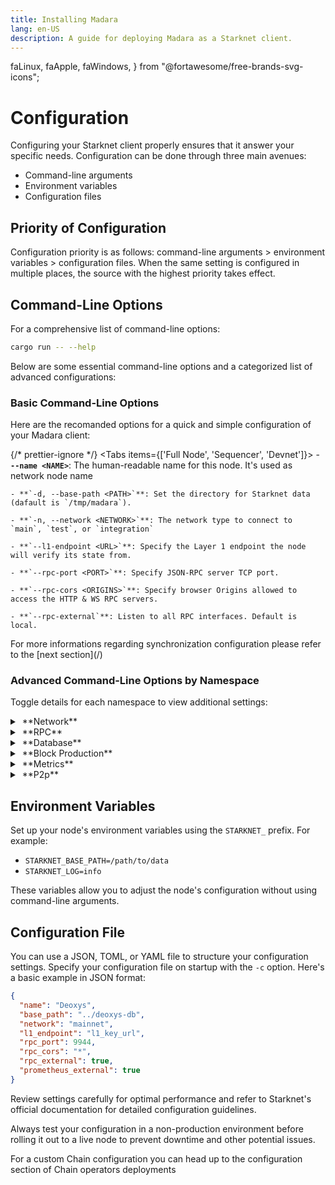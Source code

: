 ```yaml
---
title: Installing Madara
lang: en-US
description: A guide for deploying Madara as a Starknet client.
---
```


  faLinux,
  faApple,
  faWindows,
} from "@fortawesome/free-brands-svg-icons";

# Configuration

Configuring your Starknet client properly ensures that it answer your specific needs. Configuration can be done through three main avenues:

- Command-line arguments
- Environment variables
- Configuration files

## Priority of Configuration

<Callout type="info" emoji="ℹ️">
  Configuration priority is as follows: command-line arguments > environment
  variables > configuration files. When the same setting is configured in
  multiple places, the source with the highest priority takes effect.
</Callout>

## Command-Line Options

For a comprehensive list of command-line options:

```bash
cargo run -- --help
```

Below are some essential command-line options and a categorized list of advanced configurations:

### Basic Command-Line Options

Here are the recomanded options for a quick and simple configuration of your Madara client:

{/* prettier-ignore */}
<Tabs items={['Full Node', 'Sequencer', 'Devnet']}>
	<Tab>
    - **`--name <NAME>`**: The human-readable name for this node. It's used as network node name

    - **`-d, --base-path <PATH>`**: Set the directory for Starknet data (dafault is `/tmp/madara`).

    - **`-n, --network <NETWORK>`**: The network type to connect to `main`, `test`, or `integration`

    - **`--l1-endpoint <URL>`**: Specify the Layer 1 endpoint the node will verify its state from.

    - **`--rpc-port <PORT>`**: Specify JSON-RPC server TCP port.

    - **`--rpc-cors <ORIGINS>`**: Specify browser Origins allowed to access the HTTP & WS RPC servers.

    - **`--rpc-external`**: Listen to all RPC interfaces. Default is local.

  </Tab>
  <Tab>
  </Tab>
  <Tab>
  </Tab>
</Tabs>

<Callout type="info" emoji="ℹ️">
  For more informations regarding synchronization configuration please refer to
  the [next section](/)
</Callout>

### Advanced Command-Line Options by Namespace

Toggle details for each namespace to view additional settings:

<details>
<summary className="nd-details-heading">&nbsp;**Network**</summary>
<p>

<br />
- **`-n, --network <NETWORK>`**: The network type to connect to.
  - [default: main]

Possible values:

- `main`: The main network (mainnet). Alias: mainnet
- `test`: The test network (testnet). Alias: sepolia
- `integration`: The integration network
- `devnet`: A devnet for local testing

<br />
- **`--l1-endpoint <ETHEREUM RPC URL>`**: Specify the Layer 1 RPC endpoint for state verification.

<br />
- **`--gateway-key <API KEY>`**: Gateway API key to avoid rate limiting (optional).

<br />
- **`--sync-polling-interval <SECONDS>`**: Polling interval in seconds. This affects the sync service after catching up with the blockchain tip.
  - [default: 4]

<br />
- **`--pending-block-poll-interval <SECONDS>`**: Pending block polling interval in seconds. This affects the sync service after catching up with the blockchain tip.
  - [default: 2]

<br />- **`--no-sync-polling`**: Disable sync polling. Sync service will not

<br />
- **`--n-blocks-to-sync <NUMBER OF BLOCKS>`**: Number of blocks to sync, useful for benchmarking.

<br />
- **`--unsafe-starting-block <BLOCK NUMBER>`**: Start syncing from a specific block. May cause database inconsistency.

<br />- **`--sync-disabled`**: Disable the sync service. The sync service is
responsible for listening for new blocks on Starknet and Ethereum.

<br />- **`--sync-l1-disabled`**: Disable L1 sync service.

<br />- **`--gas-price-sync-disabled`**: Disable the gas price sync service.

<br />
- **`--gas-price-poll-ms <MILLISECONDS>`**: Interval in milliseconds for the gas price sync service to fetch the gas price.
  - [default: 10000]

</p>
</details>

<details>
<summary className="nd-details-heading">&nbsp;**RPC**</summary>
<p>

<br />- **`--rpc-disabled`**: Disable the RPC server.

<br />- **`--rpc-external`**: Listen to all network interfaces. Use
`--rpc-methods unsafe` to expose all RPC methods.

<br />
- **`--rpc-methods <METHOD>`**: RPC methods to expose.
  - [default: auto]

Possible values:

- `auto`: Expose all methods if RPC is on localhost, otherwise serve only safe methods.
- `safe`: Allow only a safe subset of RPC methods.
- `unsafe`: Expose all RPC methods (even potentially unsafe ones).

<br />
- **`--rpc-rate-limit <CALLS/MIN>`**: RPC rate limiting per connection. For example, `--rpc-rate-limit 10` will allow a maximum of 10 calls per minute per connection.

<br />
- **`--rpc-rate-limit-whitelisted-ips <IP ADDRESSES>`**: Disable RPC rate limiting for specific IP addresses or ranges (e.g., `1.2.3.4/24`).

<br />- **`--rpc-rate-limit-trust-proxy-headers`**: Trust proxy headers for
disabling rate limiting in reverse proxy setups.

<br />
- **`--rpc-max-request-size <MEGABYTES>`**: Maximum RPC request payload size for both HTTP and WebSockets.
  - [default: 15]

<br />
- **`--rpc-max-response-size <MEGABYTES>`**: Maximum RPC response payload size for both HTTP and WebSockets.
  - [default: 15]

<br />
- **`--rpc-max-subscriptions-per-connection <COUNT>`**: Maximum concurrent subscriptions per connection.
  - [default: 1024]

<br />
- **`--rpc-port <PORT>`**: The RPC port to listen on.
  - [default: 9944]

<br />
- **`--rpc-max-connections <COUNT>`**: Maximum number of RPC server connections at a given time.
  - [default: 100]

<br />- **`--rpc-disable-batch-requests`**: Disable RPC batch requests.

<br />
- **`--rpc-max-batch-request-len <LEN>`**: Limit the max length for an RPC batch request.

<br />
- **`--rpc-cors <ORIGINS>`**: Specify browser origins allowed to access the HTTP & WebSocket RPC servers. A comma-separated list of origins, or the special `all` value.

<br />
- **`--rpc-message-buffer-capacity-per-connection <CAPACITY>`**: Maximum number of messages in memory per connection.
  - [default: 64]

</p>
</details>

<details>
<summary className="nd-details-heading">&nbsp;**Database**</summary>
<p>

<br />
- **`--base-path <PATH>`**: The path where Madara will store the database.
  - [default: /tmp/madara]

<br />
- **`--backup-dir <PATH>`**: Directory for backups. Use with `--restore-from-latest-backup` or `--backup-every-n-blocks <NUMBER OF BLOCKS>`.

<br />
- **`--backup-every-n-blocks <NUMBER OF BLOCKS>`**: Periodically create a backup, useful for debugging.

<br />- **`--restore-from-latest-backup`**: Restore the database from the latest
backup version.

</p>
</details>

<details>
<summary className="nd-details-heading">&nbsp;**Block Production**</summary>
<p>

<br />- **`--block-production-disabled`**: Disable the block production service.
This service is only enabled with the authority (sequencer) mode.

<br />- **`--devnet`**: Launch in block production mode, with devnet contracts.

<br />
- **`--devnet-contracts <DEVNET_CONTRACTS>`**: Create this number of contracts in the genesis block for the devnet configuration.
  - [default: 10]

<br />- **`--override-devnet-chain-id`**: Launch a devnet with a production
chain ID (like SN_MAINNET, SN_SEPOLIA). This is unsafe because your devnet
transactions can be replayed on the actual network.

<br />- **`--authority`**: Enable authority mode; the node will run as a
sequencer and try to produce its own blocks.

</p>
</details>

<details>
<summary className="nd-details-heading">&nbsp;**Metrics**</summary>
<p>

<br />- **`--telemetry-disabled`**: Disable connection to the Madara telemetry
server. Telemetry is enabled by default.

<br />
- **`--telemetry-url <URL VERBOSITY>`**: The URL of the telemetry server with verbosity level. Expected format is 'URL VERBOSITY', e.g., `--telemetry-url 'wss://foo/bar 0'`.
  - [default: "wss://starknodes.com/submit 0"]

<br />
- **`--prometheus-port <PORT>`**: The port used by the Prometheus RPC service.
  - [default: 9615]

<br />- **`--prometheus-external`**: Listen on all network interfaces for
Prometheus.

<br />- **`--prometheus-disabled`**: Disable the Prometheus service.

</p>
</details>

<details>
  <summary className="nd-details-heading">&nbsp;**P2p**</summary>
  <br />
  **Comming soon**
</details>

## Environment Variables

Set up your node's environment variables using the `STARKNET_` prefix. For example:

- `STARKNET_BASE_PATH=/path/to/data`
- `STARKNET_LOG=info`

These variables allow you to adjust the node's configuration without using command-line arguments.

## Configuration File

You can use a JSON, TOML, or YAML file to structure your configuration settings. Specify your configuration file on startup with the `-c` option. Here's a basic example in JSON format:

```json
{
  "name": "Deoxys",
  "base_path": "../deoxys-db",
  "network": "mainnet",
  "l1_endpoint": "l1_key_url",
  "rpc_port": 9944,
  "rpc_cors": "*",
  "rpc_external": true,
  "prometheus_external": true
}
```

<Callout type="tip" emoji="💡">
  Review settings carefully for optimal performance and refer to Starknet's
  official documentation for detailed configuration guidelines.
</Callout>

Always test your configuration in a non-production environment before rolling it out to a live node to prevent downtime and other potential issues.

<Callout type="info" emoji="ℹ️">
  For a custom Chain configuration you can head up to the configuration section
  of Chain operators deployments
</Callout>
